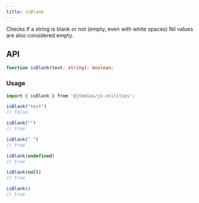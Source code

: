 ```yaml
---
title: isBlank
---
```

Checks if a string is blank or not (empty, even with white spaces)
Nil values are also considered empty.

## API

```typescript
function isBlank(text: string): boolean;
```

### Usage

```typescript
import { isBlank } from '@jtmdias/js-utilities';

isBlank("test")
// false

isBlank("")
// true

isBlank(" ")
// true

isBlank(undefined)
// true

isBlank(null)
// true

isBlank()
// true
```
